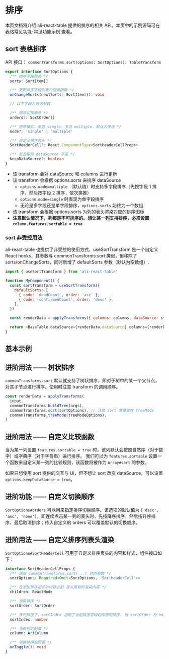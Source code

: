 
<Meta title="表格常见功能 / 常用功能 / 排序" />

# 排序

本页文档将介绍 ali-react-table 提供的排序的相关 API。本页中的示例源码可在 <LinkTo kind="表格常见功能 / 常见功能示例" story="表格排序-单列">表格常见功能-常见功能示例</LinkTo> 查看。

## sort 表格排序

API 接口： `commonTransforms.sort(options: SortOptions): TableTransform`

```typescript
export interface SortOptions {
  /** 排序字段列表 */
  sorts: SortItem[]

  /** 更新排序字段列表的回调函数 */
  onChangeSorts(nextSorts: SortItem[]): void

  // 以下字段为可选参数

  /** 排序切换顺序 */
  orders?: SortOrder[]

  /** 排序模式。单选 single，多选 multiple，默认为多选 */
  mode?: 'single' | 'multiple'

  /** 自定义排序表头 */
  SortHeaderCell?: React.ComponentType<SortHeaderCellProps>

  /** 是否保持 dataSource 不变 */
  keepDataSource?: boolean
}
```

- 该 transform 会对 dataSource 和 columns 进行更新
- 该 transform 会根据 options.sorts 来排序 dataSource
  - `options.mode=multiple` （默认值）时支持多字段排序（先按字段 1 排序，然后按字段 2 排序，依次类推）
  - `options.mode=single` 时表现为单字段排序
  - 无论是多字段还是单字段排序，`options.sorts` 始终为一个数组
- 该 transform 会根据 options.sorts 为列的表头渲染对应的排序图标
- **注意默认情况下，列都是不可排序的。想让某一列支持排序，必须设置 `column.features.sortable = true`**

### sort 非受控用法

ali-react-table 也提供了非受控的使用方式，useSortTransform 是一个自定义 React hooks，其参数与 commonTransforms.sort 类似，但移除了 sorts/onChangeSorts，同时新增了 defaultSorts 参数（默认为空数组）.

```javascript
import { useSortTransform } from 'ali-react-table'

function MyComponent() {
  const sortTransform = useSortTransform({
    defaultSorts: [
      { code: 'deadCount', order: 'asc' },
      { code: 'confirmedCount', order: 'desc' },
    ],
  })

  const renderData = applyTransforms({ columns: columns, dataSource: state.data }, sortTransform)

  return <BaseTable dataSource={renderData.dataSource} columns={renderData.columns} />
}
```

## 基本示例

<Preview>
  <Story id="表格常见功能-常见功能示例--表格排序-单列" />
</Preview>

## 进阶用法 —— 树状排序

`commonTransforms.sort` 默认就支持了树状排序，即对于树中的某一个父节点，对其子节点进行排序。使用时注意 transform 的调用顺序。

```javascript
const renderData = applyTransforms(
  input,
  commonTransforms.buildTree(args),
  commonTransforms.sort(sortOptions), // 注意 sort 需要放在 treeMode
  commonTransforms.treeMode(treeModeOptions),
)
```

<Preview>
  <Story id="表格常见功能-常见功能示例--树状模式与层级排序" />
</Preview>

## 进阶用法 —— 自定义比较函数

当为某一列设置 `features.sortable = true` 时，该列默认会按照自然序（对于数字）或字典序（对于字符串）进行排序。
我们可以为 `features.sortable` 设置一个函数来自定义某一列的比较规则，该函数将被作为 `Array#sort` 的参数。

如果只想使用 sort 提供的交互与 UI，但不想让 sort 改变 dataSource，可以设置 `options.keepDataSource = true`。

## 进阶功能 —— 自定义切换顺序

`SortOptions#orders` 可以用来指定排序切换顺序。该选项的默认值为 `['desc', 'asc', 'none']`，即连续点击某一列的表头时，先按降序排序，然后按升序排序，最后取消排序；传入自定义的 orders 可以覆盖默认的切换顺序。

## 进阶用法 —— 自定义排序列表头渲染

`SortOptions#SortHeaderCell` 可用于自定义排序表头的内容和样式，组件接口如下：

```typescript
interface SortHeaderCellProps {
  /** 调用 commonTransforms.sort(...) 时的参数 */
  sortOptions: Required<Omit<SortOptions, 'SortHeaderCell'>>

  /** 在添加排序相关的内容之前 表头原有的渲染内容 */
  children: ReactNode

  /** 当前排序 */
  sortOrder: SortOrder

  /** 多列排序下，sortIndex 指明了当前排序字段起作用的顺序. 当 sortOrder 为 none 时，sortIndex 为 -1 */
  sortIndex: number

  /** 当前列的配置 */
  column: ArtColumn

  /** 切换排序的回调 */
  onToggle(): void
}
```

<Preview>
  <Story id="表格常见功能-常见功能示例--自定义样式的排序表头" />
</Preview>

